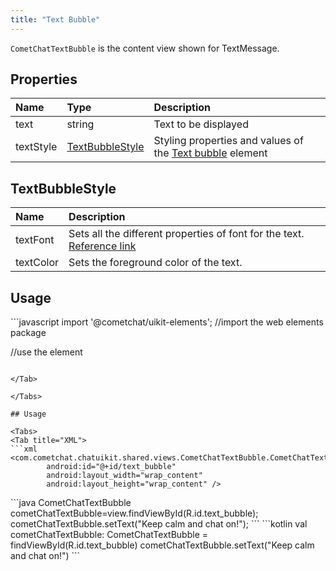 ```yaml
---
title: "Text Bubble"
---
```




`CometChatTextBubble` is the content view shown for TextMessage.

## Properties

| Name      | Type                                                                 | Description                                                                                   |
| :--------- | :-------------------------------------------------------------------- | :--------------------------------------------------------------------------------------------- |
| text      | string                                                               | Text to be displayed                                                                          |
| textStyle | [TextBubbleStyle](/ui-kit/react/v4/text-bubble#textbubblestyle) | Styling properties and values of the [Text bubble](/ui-kit/react/v4/text-bubble) element |

## TextBubbleStyle

| Name      | Description                                                                                                                     |
| :--------- | :------------------------------------------------------------------------------------------------------------------------------- |
| textFont  | Sets all the different properties of font for the text. [Reference link](https://developer.mozilla.org/en-US/docs/Web/CSS/font) |
| textColor | Sets the foreground color of the text.                                                                                          |

## Usage

<Tabs>
<Tab title="JavaScript">
```javascript
import '@cometchat/uikit-elements'; //import the web elements package

//use the element
<cometchat-text-bubble text="Hey, there!!"></cometchat-text-bubble>
```

</Tab>

</Tabs>

## Usage

<Tabs>
<Tab title="XML">
```xml
<com.cometchat.chatuikit.shared.views.CometChatTextBubble.CometChatTextBubble
        android:id="@+id/text_bubble"
        android:layout_width="wrap_content"
        android:layout_height="wrap_content" />
```

</Tab>

</Tabs>

<Tabs>
<Tab title="Java">
```java
CometChatTextBubble cometChatTextBubble=view.findViewById(R.id.text_bubble);
cometChatTextBubble.setText("Keep calm and chat on!");
```

</Tab>

<Tab title="Kotlin">
```kotlin
val cometChatTextBubble: CometChatTextBubble = findViewById(R.id.text_bubble)
cometChatTextBubble.setText("Keep calm and chat on!")
```

</Tab>

</Tabs>
